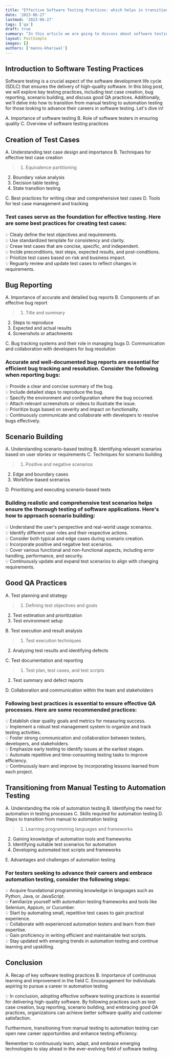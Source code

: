 ```yaml
---
title: "Effective Software Testing Practices: which helps in transition from Manual to Automation"
date: '2023-06-27'
lastmod: '2023-06-27'
tags: ['qa']
draft: true
summary: "In this article we are going to discuss about software testing practices that helps a team to move from manual testing to automation testing."
layout: PostSimple
images: []
authors: ['mannu-khariwal']
---
```


## Introduction to Software Testing Practices

Software testing is a crucial aspect of the software development life cycle (SDLC) that ensures the delivery of high-quality software. In this blog post, we will explore key testing practices, including test case creation, bug reporting, scenario building, and discuss good QA practices. Additionally, we'll delve into how to transition from manual testing to automation testing for those looking to advance their careers in software testing. Let's dive in!

A. Importance of software testing
B. Role of software testers in ensuring quality
C. Overview of software testing practices

## Creation of Test Cases

A. Understanding test case design and importance
B. Techniques for effective test case creation

> 1. Equivalence partitioning
2. Boundary value analysis
3. Decision table testing
4. State transition testing
> 

C. Best practices for writing clear and comprehensive test cases
D. Tools for test case management and tracking

### Test cases serve as the foundation for effective testing. Here are some best practices for creating test cases:

<aside>
💡 Clealy define the test objectives and requirements.
</aside>

<aside>
💡 Use  standardized template for consistency and clarity.
</aside>

<aside>
💡 Creae test cases that are concise, specific, and independent.
</aside>

<aside>
💡 Inclde preconditions, test steps, expected results, and post-conditions.
</aside>

<aside>
💡 Prioitize test cases based on risk and business impact.
</aside>

<aside>
💡 Reguarly review and update test cases to reflect changes in requirements.
</aside>

## Bug Reporting

A. Importance of accurate and detailed bug reports
B. Components of an effective bug report

> 1. Title and summary
2. Steps to reproduce
3. Expected and actual results
4. Screenshots or attachments
> 

C. Bug tracking systems and their role in managing bugs
D. Communication and collaboration with developers for bug resolution

### Accurate and well-documented bug reports are essential for efficient bug tracking and resolution. Consider the following when reporting bugs:

<aside>
💡 Provide a clear and concise summary of the bug.
</aside>

<aside>
💡 Include detailed steps to reproduce the bug.
</aside>

<aside>
💡 Specify the environment and configuration where the bug occurred.
</aside>

<aside>
💡 Attach relevant screenshots or videos to illustrate the issue.
</aside>

<aside>
💡 Prioritize bugs based on severity and impact on functionality.
</aside>

<aside>
💡 Continuously communicate and collaborate with developers to resolve bugs effectively.
</aside>

## Scenario Building

A. Understanding scenario-based testing
B. Identifying relevant scenarios based on user stories or requirements
C. Techniques for scenario building

> 1. Positive and negative scenarios
2. Edge and boundary cases
3. Workflow-based scenarios
> 

D. Prioritizing and executing scenario-based tests

### Building realistic and comprehensive test scenarios helps ensure the thorough testing of software applications. Here's how to approach scenario building:

<aside>
💡 Understand the user's perspective and real-world usage scenarios.
</aside>

<aside>
💡 Identify different user roles and their respective actions.
</aside>

<aside>
💡 Consider both typical and edge cases during scenario creation.
</aside>

<aside>
💡 Incorporate positive and negative test scenarios.
</aside>

<aside>
💡 Cover various functional and non-functional aspects, including error handling, performance, and security.
</aside>

<aside>
💡 Continuously update and expand test scenarios to align with changing requirements.
</aside>

## Good QA Practices

A. Test planning and strategy

> 1. Defining test objectives and goals
2. Test estimation and prioritization
3. Test environment setup
> 

B. Test execution and result analysis

> 1. Test execution techniques
2. Analyzing test results and identifying defects
> 

C. Test documentation and reporting

> 1. Test plan, test cases, and test scripts
2. Test summary and defect reports
> 

D. Collaboration and communication within the team and stakeholders

### Following best practices is essential to ensure effective QA processes. Here are some recommended practices:

<aside>
💡 Establish clear quality goals and metrics for measuring success.
</aside>

<aside>
💡 Implement a robust test management system to organize and track testing activities.
</aside>

<aside>
💡 Foster strong communication and collaboration between testers, developers, and stakeholders.
</aside>

<aside>
💡 Emphasize early testing to identify issues at the earliest stages.
</aside>

<aside>
💡 Automate repetitive and time-consuming testing tasks to improve efficiency.
</aside>

<aside>
💡 Continuously learn and improve by incorporating lessons learned from each project.
</aside>

## Transitioning from Manual Testing to Automation Testing

A. Understanding the role of automation testing
B. Identifying the need for automation in testing processes
C. Skills required for automation testing
D. Steps to transition from manual to automation testing

> 1. Learning programming languages and frameworks
2. Gaining knowledge of automation tools and frameworks
3. Identifying suitable test scenarios for automation
4. Developing automated test scripts and frameworks
> 

E. Advantages and challenges of automation testing

### For testers seeking to advance their careers and embrace automation testing, consider the following steps:

<aside>
💡 Acquire foundational programming knowledge in languages such as Python, Java, or JavaScript.
</aside>

<aside>
💡 Familiarize yourself with automation testing frameworks and tools like Selenium, Appium, or Cucumber.
</aside>

<aside>
💡 Start by automating small, repetitive test cases to gain practical experience.
</aside>

<aside>
💡 Collaborate with experienced automation testers and learn from their expertise.
</aside>

<aside>
💡 Gain proficiency in writing efficient and maintainable test scripts.
</aside>

<aside>
💡 Stay updated with emerging trends in automation testing and continue learning and upskilling.
</aside>

## Conclusion

A. Recap of key software testing practices
B. Importance of continuous learning and improvement in the field
C. Encouragement for individuals aspiring to pursue a career in automation testing

<aside>
💡 In conclusion, adopting effective software testing practices is essential for delivering high-quality software. By following practices such as test case creation, bug reporting, scenario building, and embracing good QA practices, organizations can achieve better software quality and customer satisfaction.
</aside>

Furthermore, transitioning from manual testing to automation testing can open new career opportunities and enhance testing efficiency. 

Remember to continuously learn, adapt, and embrace emerging technologies to stay ahead in the ever-evolving field of software testing.